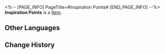 <%-- [PAGE_INFO]
PageTitle=#Inspiration Points#
[END_PAGE_INFO] --%>
{{Item Infobox
|id          = 252126
|image       = Item Inspiration Points.png{{subst:void|<!--$UPLOAD:<<SpriteOutput/ItemFigures/252126.png>-<Item Inspiration Points.png>-<Item Icons>>-->}}
|type        = 
|invCategory = 
|rarity      = 5
|effect      = 
|description = Used to unlock research content.<br />Can be obtained by increasing venue levels, completing exhibition missions, etc.
}}
{{Description|A fleeting spark of inspiration is also fuel for reshaping reality.}}
'''Inspiration Points''' is a [[Item]].

==Other Languages==
{{Other Languages
|en   = Inspiration Points
|zhs  = 灵感点
|zht  = 靈感點
|ja   = ひらめき
|ko   = 영감 포인트
|es   = Puntos de inspiración
|fr   = Point d'inspiration
|ru   = Очки вдохновения
|th   = จุดแรงบันดาลใจ
|vi   = Điểm Cảm Hứng
|de   = Inspirationspunkt
|id   = Poin Inspirasi
|pt   = Pontos de Inspiração
}}

==Change History==
{{Change History|3.2}}
